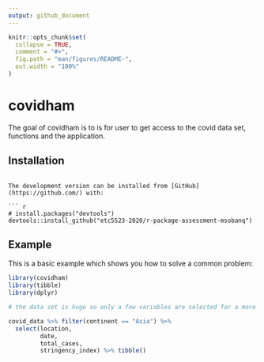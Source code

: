 ```yaml
---
output: github_document
---
```


<!-- README.md is generated from README.Rmd. Please edit that file -->

```r
knitr::opts_chunk$set(
  collapse = TRUE,
  comment = "#>",
  fig.path = "man/figures/README-",
  out.width = "100%"
)
```

# covidham

<!-- badges: start -->
<!-- badges: end -->

The goal of covidham is to is for user to get access to the covid data set, functions and the application.

## Installation

<!-- You can install the released version of covidham from [CRAN](https://CRAN.R-project.org) with: -->

<!-- ``` r -->
<!-- install.packages("covidham") -->
```

The development version can be installed from [GitHub](https://github.com/) with:

``` r
# install.packages("devtools")
devtools::install_github("etc5523-2020/r-package-assessment-msobanq")
```
## Example

This is a basic example which shows you how to solve a common problem:

```r
library(covidham)
library(tibble)
library(dplyr)

# the data set is huge so only a few variables are selected for a more appropriate vignette

covid_data %>% filter(continent == "Asia") %>% 
  select(location, 
         date, 
         total_cases, 
         stringency_index) %>% tibble()
```

